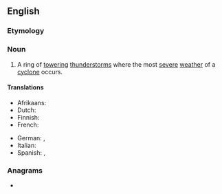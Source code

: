 ==English==
{{wikipedia}}

===Etymology===
{{compound|en|eye|wall}}

===Noun===
{{en-noun}}

# A ring of [[towering]] [[thunderstorms]] where the most [[severe]] [[weather]] of a [[cyclone]] occurs.

====Translations====
{{trans-top|ring of towering thunderstorms of a cyclone}}
* Afrikaans: {{t|af|oogmuur}}
* Dutch: {{t|nl|oogmuur}}
* Finnish: {{t|fi|pilvivalli}}
* French: {{t+|fr|mur de l'œil|m}}
{{trans-mid}}
* German: {{t|de|Eyewall}}, {{t|de|Augenwall}}
* Italian: {{t|it|muro dell'occhio|m}}
* Spanish: {{t|es|pared del ojo|f}}, {{t|es|muro del ojo|m}}
{{trans-bottom}}

===Anagrams===
* {{anagrams|en|walleye}}